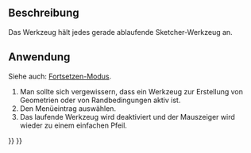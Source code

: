 <languages/>

{{Docnav/de
|[[Sketcher_RenderingOrder/de|RenderingReihenfolgeKonfigurieren]]
|[[Sketcher_CreatePoint/de|PunktErstellen]]
|[[Sketcher_Workbench/de|Sketcher]]
|IconL=Sketcher_RenderingOrder.svg‎
|IconR=Sketcher_CreatePoint.svg
|IconC=Workbench_Sketcher.svg
}}

{{GuiCommand/de
|Name=Sketcher StopOperation
|Name/de=Sketcher VorgangBeenden
|MenuLocation=Skizze → Vorgang beenden
|Workbenches=[[Sketcher_Workbench/de|Sketcher]]
}}

<span id="Description"></span>
==Beschreibung==

Das Werkzeug {{Button|[[Image:Sketcher_StopOperation.svg|16px]] [[Sketcher_StopOperation/de|Sketcher VorgangBeenden]]}} hält jedes gerade ablaufende Sketcher-Werkzeug an.

<span id="Usage"></span>
==Anwendung==

Siehe auch: [[Sketcher_Workbench/de#Fortsetzen-Modi|Fortsetzen-Modus]].

# Man sollte sich vergewissern, dass ein Werkzeug zur Erstellung von Geometrien oder von Randbedingungen aktiv ist.
# Den Menüeintrag {{MenuCommand|Skizze → [[Image:Sketcher_StopOperation.svg|16px]] Vorgang anhalten}} auswählen.
# Das laufende Werkzeug wird deaktiviert und der Mauszeiger wird wieder zu einem einfachen Pfeil.


{{Docnav/de
|[[Sketcher_RenderingOrder/de|RenderingReihenfolgeKonfigurieren]]
|[[Sketcher_CreatePoint/de|PunktErstellen]]
|[[Sketcher_Workbench/de|Sketcher]]
|IconL=Sketcher_RenderingOrder.svg‎
|IconR=Sketcher_CreatePoint.svg
|IconC=Workbench_Sketcher.svg
}}

{{Sketcher_Tools_navi{{#translation:}}}}
{{Userdocnavi{{#translation:}}}}